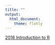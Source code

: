 ```yaml
---
title: ""
output:
  html_document:
    theme: flatly
---
```


[2016 Introduction to R](https://clelandcm.github.io/Hands-On-R-Practice/Introduction-to-R-Slides-27October2016.html)

